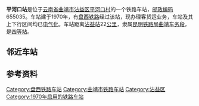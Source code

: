 {{noteTA
|1=zh-cn:始发车次; zh-hk:列車班次;
|2=zh-cn:车次; zh-hk:班次;
}}
{{Infobox China railway station
|车站名称 = 平河口站
|图片 = 
|图片介绍 = 
|其他名称 = 
|车站拼音 = Pinghekou
|英文名称 = Pinghekou Railway Station
|车站代码 = 50201<ref>{{cite book|title=中华人民共和国铁路车站代码（GB/T 10302-2010）|publisher=中国标准出版社|year=2010|isbn=155066140495|ignore-isbn-error=true|pages=2}}</ref>
|电报码 = PHM
|拼音码 = PHK
|车站地址 = [[云南省|云南省]][[曲靖市|曲靖市]][[沾益区|沾益区]]
|坐标 = {{coord|25.669461|N|103.928729|E|display=inline,title}}
|归属 = [[昆明铁路局|昆明铁路局]][[曲靖车务段|曲靖车务段]]
|线路 = [[盘西铁路|盘西铁路]]
|车站等级 = [[四等站_(中铁)|四等站]]
}}
'''平河口站'''是位于[[云南省|云南省]][[曲靖市|曲靖市]][[沾益区|沾益区]][[平河口村|平河口村]]的一个铁路车站，[[邮政编码|邮政编码]]655035。车站建于1970年，有[[盘西铁路|盘西铁路]]经过该站，现办理客货运业务，车站及其上下行区间均已[[电气化|电气化]]。车站距离[[沾益站|沾益站]]22[[公里|公里]]，隶属[[昆明铁路局|昆明铁路局]][[曲靖车务段|曲靖车务段]]，是[[四等站_(中铁)|四等站]]。

== 邻近车站 ==
{{start rail box|中国铁路}}
{{s-inop|[[白沙坡站|白沙坡站]]|{{站|沾益}}方向}}
{{s-line|[[盘西铁路|盘西铁路]]<br />← 7km 平河口站 8km →}}
{{s-inop|[[白水镇站|白水镇站]]|{{站|红果}}方向}}
{{end box}}

== 参考资料 ==
{{reflist}}

{{盘西铁路}}
{{铁路车站小作品}}
{{云南铁路小作品}}

[[Category:盘西铁路车站|Category:盘西铁路车站]]
[[Category:曲靖市铁路车站|Category:曲靖市铁路车站]]
[[Category:沾益区|Category:沾益区]]
[[Category:1970年启用的铁路车站|Category:1970年启用的铁路车站]]